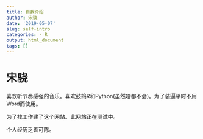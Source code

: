 ```yaml
---
title: 自我介绍
author: 宋骁
date: '2019-05-07'
slug: self-intro
categories: - R
output: html_document
tags: []
---
```


# 宋骁

喜欢听节奏感强的音乐。喜欢鼓捣R和Python(虽然啥都不会)。为了装逼平时不用Word而使用\LaTeX。

为了找工作建了这个网站。此网站正在测试中。

个人经历乏善可陈。







